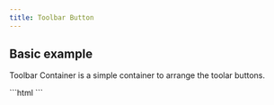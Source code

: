 ```yaml
---
title: Toolbar Button
---
```




<Imports />
<PageSwitcher />
<ExperimentalComponent />
<IconsInfo />

## Basic example

Toolbar Container is a simple container to arrange the toolar buttons.

<Demo>
  <vscode-toolbar-container>
    <vscode-toolbar-button icon="files" label="Files"></vscode-toolbar-button>
    <vscode-toolbar-button icon="search" label="Search"></vscode-toolbar-button>
    <vscode-toolbar-button icon="source-control" label="Source Control"></vscode-toolbar-button>
    <vscode-toolbar-button icon="debug-alt" label="Debug"></vscode-toolbar-button>
    <vscode-toolbar-button icon="extensions" label="Extensions"></vscode-toolbar-button>
  </vscode-toolbar-container>
  <Fragment slot="html">
    ```html
    <vscode-toolbar-container>
      <vscode-toolbar-button icon="files" label="Files"></vscode-toolbar-button>
      <vscode-toolbar-button icon="search" label="Search"></vscode-toolbar-button>
      <vscode-toolbar-button icon="source-control" label="Source Control"></vscode-toolbar-button>
      <vscode-toolbar-button icon="debug-alt" label="Debug"></vscode-toolbar-button>
      <vscode-toolbar-button icon="extensions" label="Extensions"></vscode-toolbar-button>
    </vscode-toolbar-container>
    ```
  </Fragment>
</Demo>
